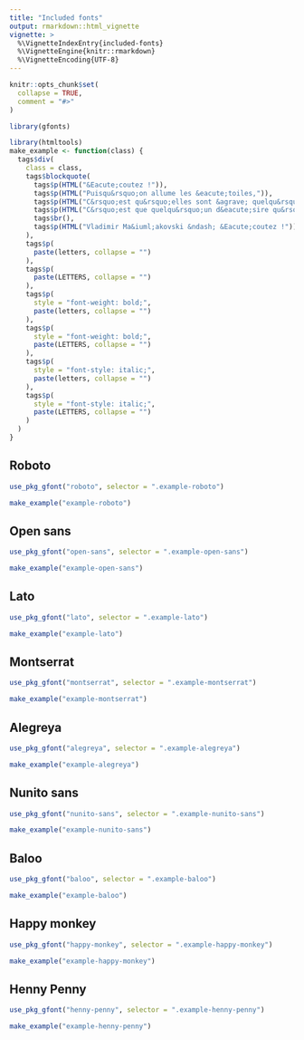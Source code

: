 ```yaml
---
title: "Included fonts"
output: rmarkdown::html_vignette
vignette: >
  %\VignetteIndexEntry{included-fonts}
  %\VignetteEngine{knitr::rmarkdown}
  %\VignetteEncoding{UTF-8}
---
```


```r
knitr::opts_chunk$set(
  collapse = TRUE,
  comment = "#>"
)
```

```r
library(gfonts)
```


```r
library(htmltools)
make_example <- function(class) {
  tags$div(
    class = class,
    tags$blockquote(
      tags$p(HTML("&Eacute;coutez !")),
      tags$p(HTML("Puisqu&rsquo;on allume les &eacute;toiles,")),
      tags$p(HTML("C&rsquo;est qu&rsquo;elles sont &agrave; quelqu&rsquo;un n&eacute;cessaires ?")),
      tags$p(HTML("C&rsquo;est que quelqu&rsquo;un d&eacute;sire qu&rsquo;elles soient ?")),
      tags$br(),
      tags$p(HTML("Vladimir Ma&iuml;akovski &ndash; &Eacute;coutez !"))
    ),
    tags$p(
      paste(letters, collapse = "")
    ),
    tags$p(
      paste(LETTERS, collapse = "")
    ),
    tags$p(
      style = "font-weight: bold;",
      paste(letters, collapse = "")
    ),
    tags$p(
      style = "font-weight: bold;",
      paste(LETTERS, collapse = "")
    ),
    tags$p(
      style = "font-style: italic;",
      paste(letters, collapse = "")
    ),
    tags$p(
      style = "font-style: italic;",
      paste(LETTERS, collapse = "")
    )
  )
}
```



## Roboto

```r
use_pkg_gfont("roboto", selector = ".example-roboto")
```

```r
make_example("example-roboto")
```



## Open sans

```r
use_pkg_gfont("open-sans", selector = ".example-open-sans")
```

```r
make_example("example-open-sans")
```


## Lato

```r
use_pkg_gfont("lato", selector = ".example-lato")
```

```r
make_example("example-lato")
```



## Montserrat

```r
use_pkg_gfont("montserrat", selector = ".example-montserrat")
```

```r
make_example("example-montserrat")
```


## Alegreya

```r
use_pkg_gfont("alegreya", selector = ".example-alegreya")
```

```r
make_example("example-alegreya")
```



## Nunito sans

```r
use_pkg_gfont("nunito-sans", selector = ".example-nunito-sans")
```

```r
make_example("example-nunito-sans")
```




## Baloo

```r
use_pkg_gfont("baloo", selector = ".example-baloo")
```

```r
make_example("example-baloo")
```


## Happy monkey

```r
use_pkg_gfont("happy-monkey", selector = ".example-happy-monkey")
```

```r
make_example("example-happy-monkey")
```



## Henny Penny

```r
use_pkg_gfont("henny-penny", selector = ".example-henny-penny")
```

```r
make_example("example-henny-penny")
```







